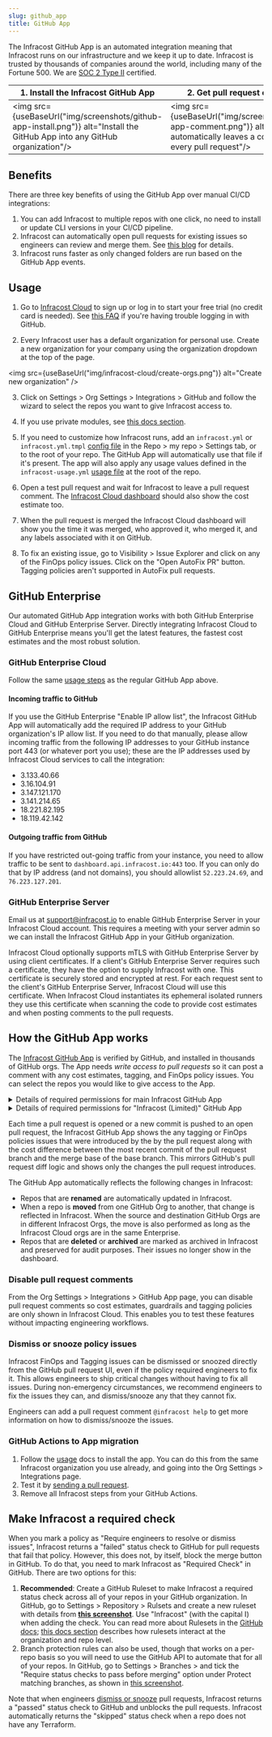 ```yaml
---
slug: github_app
title: GitHub App
---
```



The Infracost GitHub App is an automated integration meaning that Infracost runs on our infrastructure and we keep it up to date. Infracost is trusted by thousands of companies around the world, including many of the Fortune 500. We are <a href="https://www.infracost.io/security/" target="_self" rel="">SOC 2 Type II</a> certified.

| 1. Install the Infracost GitHub App | 2. Get pull request comments |
|--------------|-----------|
<img src={useBaseUrl("img/screenshots/github-app-install.png")} alt="Install the GitHub App into any GitHub organization"/> | <img src={useBaseUrl("img/screenshots/github-app-comment.png")} alt="Infracost automatically leaves a comment on every pull request"/>

## Benefits

There are three key benefits of using the GitHub App over manual CI/CD integrations:
1. You can add Infracost to multiple repos with one click, no need to install or update CLI versions in your CI/CD pipeline.
2. Infracost can automatically open pull requests for existing issues so engineers can review and merge them. See [this blog](https://www.infracost.io/blog/ai-for-finops-fix-cloud-cost-issues-faster/) for details.
3. Infracost runs faster as only changed folders are run based on the GitHub App events.

## Usage

1. Go to [Infracost Cloud](https://dashboard.infracost.io) to sign up or log in to start your free trial (no credit card is needed). See [this FAQ](/docs/faq/#can-i-log-in-with-github) if you're having trouble logging in with GitHub.

2. Every Infracost user has a default organization for personal use. Create a new organization for your company using the organization dropdown at the top of the page.

  <img src={useBaseUrl("img/infracost-cloud/create-orgs.png")} alt="Create new organization" />

3. Click on Settings > Org Settings > Integrations > GitHub and follow the wizard to select the repos you want to give Infracost access to.

4. If you use private modules, see [this docs section](/docs/features/terraform_modules/#source-control-integrations).

5. If you need to customize how Infracost runs, add an `infracost.yml` or `infracost.yml.tmpl` [config file](/docs/features/config_file/) in the Repo > my repo > Settings tab, or to the root of your repo. The GitHub App will automatically use that file if it's present. The app will also apply any usage values defined in the `infracost-usage.yml` [usage file](/docs/features/usage_based_resources/) at the root of the repo.

6. Open a test pull request and wait for Infracost to leave a pull request comment. The [Infracost Cloud dashboard](https://dashboard.infracost.io) should also show the cost estimate too.

7. When the pull request is merged the Infracost Cloud dashboard will show you the time it was merged, who approved it, who merged it, and any labels associated with it on GitHub.

8. To fix an existing issue, go to Visibility > Issue Explorer and click on any of the FinOps policy issues. Click on the "Open AutoFix PR" button. Tagging policies aren't supported in AutoFix pull requests.

## GitHub Enterprise

Our automated GitHub App integration works with both GitHub Enterprise Cloud and GitHub Enterprise Server. Directly integrating Infracost Cloud to GitHub Enterprise means you'll get the latest features, the fastest cost estimates and the most robust solution.

### GitHub Enterprise Cloud

Follow the same [usage steps](#usage) as the regular GitHub App above.

#### Incoming traffic to GitHub
If you use the GitHub Enterprise "Enable IP allow list", the Infracost GitHub App will automatically add the required IP address to your GitHub organization's IP allow list. If you need to do that manually, please allow incoming traffic from the following IP addresses to your GitHub instance port 443 (or whatever port you use); these are the IP addresses used by Infracost Cloud services to call the integration:
- 3.133.40.66
- 3.16.104.91
- 3.147.121.170
- 3.141.214.65
- 18.221.82.195
- 18.119.42.142

#### Outgoing traffic from GitHub
If you have restricted out-going traffic from your instance, you need to allow traffic to be sent to `dashboard.api.infracost.io:443` too. If you can only do that by IP address (and not domains), you should allowlist `52.223.24.69`, and `76.223.127.201`.

### GitHub Enterprise Server

Email us at [support@infracost.io](mailto:support@infracost.io) to enable GitHub Enterprise Server in your Infracost Cloud account. This requires a meeting with your server admin so we can install the Infracost GitHub App in your GitHub organization.

Infracost Cloud optionally supports mTLS with GitHub Enterprise Server by using client certificates. If a client's GitHub Enterprise Server requires such a certificate, they have the option to supply Infracost with one. This certificate is securely stored and encrypted at rest. For each request sent to the client's GitHub Enterprise Server, Infracost Cloud will use this certificate. When Infracost Cloud instantiates its ephemeral isolated runners they use this certificate when scanning the code to provide cost estimates and when posting comments to the pull requests.

## How the GitHub App works

The [Infracost GitHub App](https://github.com/marketplace/infracost) is verified by GitHub, and installed in thousands of GitHub orgs. The App needs *write access to pull requests* so it can post a comment with any cost estimates, tagging, and FinOps policy issues. You can select the repos you would like to give access to the App.

<details>
  <summary>Details of required permissions for main Infracost GitHub App</summary>

The main Infracost GitHub App requires the following permissions, which enable all features to be used (including [AutoFix pull requests](https://www.infracost.io/blog/ai-for-finops-fix-cloud-cost-issues-faster/)):

- **Read-only** access is needed for the following so Infracost gets notified of repo or pull request changes and can process the code:
  - Metadata (Search repositories, list collaborators, and access repository metadata)
  - Custom properties (repo and org custom properties values)
  - Merge queues
  - Copilot chat and editor context
  - Actions (Workflows, workflow runs and artifacts)
  - Deployments (Deployments and deployment statuses)
  - Package (Packages published to GitHub package platform, e.g. AWS CDK constructs)
  - Issues (Issues and related comments, assignees, labels, and milestones)
  - Administration (Repository creation, deletion, settings, teams, and collaborators)
  - Members (Organization members and teams)
  - Email addresses
- **Read and write** access is needed for the following so Infracost can post pull request comments, update statuses in GitHub and open AutoFix pull requests:
  - Pull requests (Pull requests and related comments, assignees, labels, milestones, and merges)
  - Contents (Repository contents, commits, branches, downloads, releases, and merges)
  - Checks (checks on code)
  - Commit statuses
  - Webhooks (Manage the post-receive hooks for a repository)

Most companies protect their main/master branches with GitHub [Branch Protection Rules](https://docs.github.com/en/repositories/configuring-branches-and-merges-in-your-repository/managing-protected-branches/about-protected-branches) or [Rulesets](https://docs.github.com/en/repositories/configuring-branches-and-merges-in-your-repository/managing-rulesets/about-rulesets). This ensures that neither developers nor GitHub Apps can push commits directly to these branches. Therefore, all changes must go through pull requests, where they are reviewed and approved by your engineers. Email support@infracost.io if you have any questions about GitHub App permissions.

</details>

<details>
  <summary>Details of required permissions for "Infracost (Limited)" GitHub App</summary>

The "Infracost (Limited)" GitHub App requires the following permissions. Since this App only has Read-only on "Contents", it does not work with the [AutoFix pull requests](https://www.infracost.io/blog/ai-for-finops-fix-cloud-cost-issues-faster/) feature.

- **Read-only** access is needed for the following so Infracost gets notified of repo or pull request changes and can process the code:
  - Contents (Repository contents, commits, branches, downloads, releases, and merges)
  - Metadata (Search repositories, list collaborators, and access repository metadata)
  - Custom properties (repo and org custom properties values)
  - Merge queues
  - Copilot chat and editor context
  - Actions (Workflows, workflow runs and artifacts)
  - Deployments (Deployments and deployment statuses)
  - Package (Packages published to GitHub package platform, e.g. AWS CDK constructs)
  - Issues (Issues and related comments, assignees, labels, and milestones)
  - Administration (Repository creation, deletion, settings, teams, and collaborators)
  - Members (Organization members and teams)
  - Email addresses
- **Read and write** access is needed for the following so Infracost can post pull request comments and update statuses in GitHub:
  - Pull requests (Pull requests and related comments, assignees, labels, milestones, and merges)
  - Checks (checks on code)
  - Commit statuses
  - Webhooks (Manage the post-receive hooks for a repository)

Email support@infracost.io if you have any questions about GitHub App permissions.

</details>

Each time a pull request is opened or a new commit is pushed to an open pull request, the Infracost GitHub App shows the any tagging or FinOps policies issues that were introduced by the by the pull request along with the cost difference between the most recent commit of the pull request branch and the merge base of the base branch. This mirrors GitHub's pull request diff logic and shows only the changes the pull request introduces.

The GitHub App automatically reflects the following changes in Infracost:
- Repos that are **renamed** are automatically updated in Infracost.
- When a repo is **moved** from one GitHub Org to another, that change is reflected in Infracost. When the source and destination GitHub Orgs are in different Infracost Orgs, the move is also performed as long as the Infracost Cloud orgs are in the same Enterprise.
- Repos that are **deleted** or **archived** are marked as archived in Infracost and preserved for audit purposes. Their issues no longer show in the dashboard.

### Disable pull request comments

From the Org Settings > Integrations > GitHub App page, you can disable pull request comments so cost estimates, guardrails and tagging policies are only shown in Infracost Cloud. This enables you to test these features without impacting engineering workflows.

### Dismiss or snooze policy issues

Infracost FinOps and Tagging issues can be dismissed or snoozed directly from the GitHub pull request UI, even if the policy required engineers to fix it. This allows engineers to ship critical changes without having to fix all issues. During non-emergency circumstances, we recommend engineers to fix the issues they can, and dismiss/snooze any that they cannot fix.

Engineers can add a pull request comment `@infracost help` to get more information on how to dismiss/snooze the issues.

### GitHub Actions to App migration

1. Follow the [usage](#usage) docs to install the app. You can do this from the same Infracost organization you use already, and going into the Org Settings > Integrations page.
2. Test it by [sending a pull request](/docs/infracost_cloud/get_started/#4-send-a-pull-request).
3. Remove all Infracost steps from your GitHub Actions.

## Make Infracost a required check

When you mark a policy as "Require engineers to resolve or dismiss issues", Infracost returns a "failed" status check to GitHub for pull requests that fail that policy. However, this does not, by itself, block the merge button in GitHub. To do that, you need to mark Infracost as "Required Check" in GitHub. There are two options for this:

1. **Recommended**: Create a GitHub Ruleset to make Infracost a required status check across all of your repos in your GitHub organization. In GitHub, go to Settings > Repository > Rulsets and create a new ruleset with details from [**this screenshot**](pathname:///docs/img/infracost-cloud/github-app/ruleset-required-check.png). Use "Infracost" (with the capital I) when adding the check.
You can read more about Rulesets in the [GitHub docs](https://docs.github.com/en/repositories/configuring-branches-and-merges-in-your-repository/managing-rulesets/about-rulesets); [this docs section](https://docs.github.com/en/repositories/configuring-branches-and-merges-in-your-repository/managing-rulesets/about-rulesets#about-rule-layering) describes how rulesets interact at the organization and repo level.
2. Branch protection rules can also be used, though that works on a per-repo basis so you will need to use the GitHub API to automate that for all of your repos. In GitHub, go to Settings > Branches > and tick the "Require status checks to pass before merging" option under Protect matching branches, as shown in [this screenshot](pathname:///docs/img/infracost-cloud/github-app/bpr-required-check.png).

Note that when engineers [dismiss or snooze](#dismiss-or-snooze-blocking-policy-issues) pull requests, Infracost returns a "passed" status check to GitHub and unblocks the pull requests. Infracost automatically returns the "skipped" status check when a repo does not have any Terraform.
